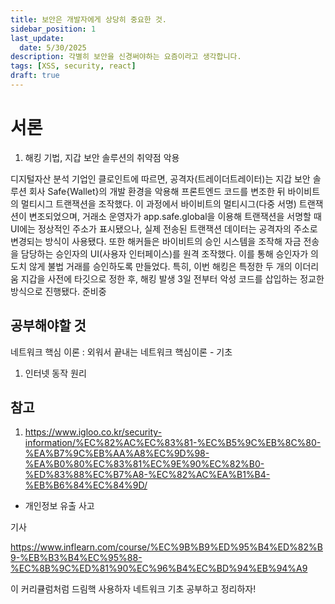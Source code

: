 ```yaml
---
title: 보안은 개발자에게 상당히 중요한 것.
sidebar_position: 1
last_update:
  date: 5/30/2025
description: 각별히 보안을 신경써야하는 요즘이라고 생각합니다.
tags: [XSS, security, react]
draft: true
---
```


# 서론

1. 해킹 기법, 지갑 보안 솔루션의 취약점 악용

디지털자산 분석 기업인 클로인트에 따르면, 공격자(트레이더트레이터)는 지갑 보안 솔루션 회사 Safe{Wallet}의 개발 환경을 악용해 프론트엔드 코드를 변조한 뒤 바이비트의 멀티시그 트랜잭션을 조작했다. 이 과정에서 바이비트의 멀티시그(다중 서명) 트랜잭션이 변조되었으며, 거래소 운영자가 app.safe.global을 이용해 트랜잭션을 서명할 때 UI에는 정상적인 주소가 표시됐으나, 실제 전송된 트랜잭션 데이터는 공격자의 주소로 변경되는 방식이 사용됐다. 또한 해커들은 바이비트의 승인 시스템을 조작해 자금 전송을 담당하는 승인자의 UI(사용자 인터페이스)를 원격 조작했다. 이를 통해 승인자가 의도치 않게 불법 거래를 승인하도록 만들었다. 특히, 이번 해킹은 특정한 두 개의 이더리움 지갑을 사전에 타깃으로 정한 후, 해킹 발생 3일 전부터 악성 코드를 삽입하는 정교한 방식으로 진행됐다.
준비중

## 공부해야할 것

네트워크 핵심 이론 : 외워서 끝내는 네트워크 핵심이론 - 기초

1. 인터넷 동작 원리

## 참고

1. https://www.igloo.co.kr/security-information/%EC%82%AC%EC%83%81-%EC%B5%9C%EB%8C%80-%EA%B7%9C%EB%AA%A8%EC%9D%98-%EA%B0%80%EC%83%81%EC%9E%90%EC%82%B0-%ED%83%88%EC%B7%A8-%EC%82%AC%EA%B1%B4-%EB%B6%84%EC%84%9D/

- 개인정보 유출 사고

기사

https://www.inflearn.com/course/%EC%9B%B9%ED%95%B4%ED%82%B9-%EB%B3%B4%EC%95%88-%EC%8B%9C%ED%81%90%EC%96%B4%EC%BD%94%EB%94%A9

이 커리큘럼처럼 드림핵 사용하자
네트워크 기초 공부하고 정리하자!
